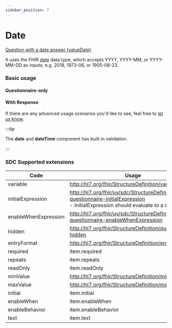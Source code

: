 ```yaml
---
sidebar_position: 7
---
```



# Date

[Question with a date answer (valueDate)](https://hl7.org/fhir/r4/codesystem-item-type.html#item-type-date).

It uses the FHIR [date](https://hl7.org/fhir/r4/datatypes.html#date) data type, which accepts YYYY, YYYY-MM, or YYYY-MM-DD as inputs, e.g. 2018, 1973-06, or 1905-08-23.

### Basic usage

#### Questionnaire-only

<IframeContainer storyId="component-itemtype-date--date-basic" initialHeight={120} />

#### With Response

<IframeContainer storyId="component-itemtype-date--date-basic-response" initialHeight={120} />

If there are any advanced usage scenarios you'd like to see, feel free to [let us know](https://github.com/aehrc/smart-forms/issues/new).

:::tip

The **date** and **dateTime** component has built in validation.

:::

### SDC Supported extensions

| Code                 | Usage                                                                                                                                       |
| -------------------- | ------------------------------------------------------------------------------------------------------------------------------------------- |
| variable             | http://hl7.org/fhir/StructureDefinition/variable                                                                                            |
| initialExpression    | http://hl7.org/fhir/uv/sdc/StructureDefinition/sdc-questionnaire-initialExpression<br/>- InitialExpression should evaluate to a date value. |
| enableWhenExpression | http://hl7.org/fhir/uv/sdc/StructureDefinition/sdc-questionnaire-enableWhenExpression                                                       |
| hidden               | http://hl7.org/fhir/StructureDefinition/questionnaire-hidden                                                                                |
| entryFormat          | http://hl7.org/fhir/StructureDefinition/entryFormat                                                                                         |
| required             | item.required                                                                                                                               |
| repeats              | item.repeats                                                                                                                                |
| readOnly             | item.readOnly                                                                                                                               |
| minValue             | http://hl7.org/fhir/StructureDefinition/minValue                                                                                            |
| maxValue             | http://hl7.org/fhir/StructureDefinition/maxValue                                                                                            |
| initial              | item.initial                                                                                                                                |
| enableWhen           | item.enableWhen                                                                                                                             |
| enableBehavior       | item.enableBehavior                                                                                                                         |
| text                 | item.text                                                                                                                                   |

